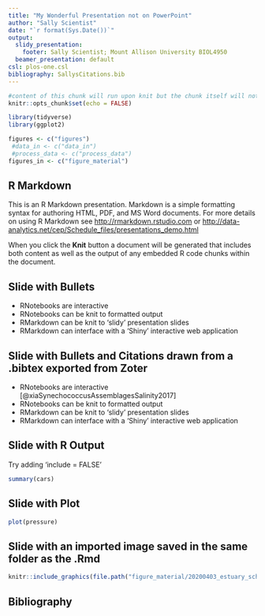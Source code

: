 ```yaml
---
title: "My Wonderful Presentation not on PowerPoint"
author: "Sally Scientist"
date: "`r format(Sys.Date())`"
output:
  slidy_presentation:
    footer: Sally Scientist; Mount Allison University BIOL4950
  beamer_presentation: default
csl: plos-one.csl
bibliography: SallysCitations.bib
---
```


```r
#content of this chunk will run upon knit but the chunk itself will not appear
knitr::opts_chunk$set(echo = FALSE)

library(tidyverse)
library(ggplot2)

figures <- c("figures")
 #data_in <- c("data_in")
 #process_data <- c("process_data")
figures_in <- c("figure_material")
```

## R Markdown

This is an R Markdown presentation. Markdown is a simple formatting syntax for authoring HTML, PDF, and MS Word documents. For more details on using R Markdown see <http://rmarkdown.rstudio.com> or <http://data-analytics.net/cep/Schedule_files/presentations_demo.html>

When you click the **Knit** button a document will be generated that includes both content as well as the output of any embedded R code chunks within the document.

## Slide with Bullets

- RNotebooks are interactive
- RNotebooks can be knit to formatted output
- RMarkdown can be knit to 'slidy' presentation slides
- RMarkdown can interface with a 'Shiny' interactive web application 

## Slide with Bullets and Citations drawn from a .bibtex exported from Zoter

- RNotebooks are interactive [@xiaSynechococcusAssemblagesSalinity2017]
- RNotebooks can be knit to formatted output
- RMarkdown can be knit to 'slidy' presentation slides
- RMarkdown can interface with a 'Shiny' interactive web application 


## Slide with R Output

Try adding 'include = FALSE'

```r
summary(cars)
```

## Slide with Plot

```r
plot(pressure)
```

## Slide with an imported image saved in the same folder as the .Rmd

```r
knitr::include_graphics(file.path("figure_material/20200403_estuary_schematic.png"))
```


## Bibliography